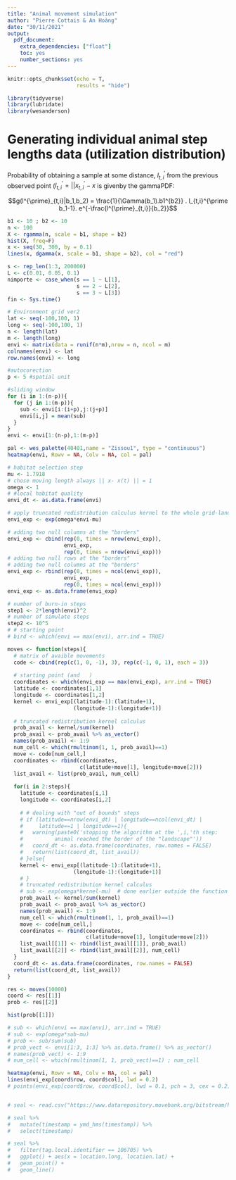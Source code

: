 ```yaml
---
title: "Animal movement simulation"
author: "Pierre Cottais & An Hoàng"
date: "30/11/2021"
output: 
  pdf_document: 
    extra_dependencies: ["float"]
    toc: yes
    number_sections: yes
---
```


```r
knitr::opts_chunk$set(echo = T,
                      results = "hide")
```


```r
library(tidyverse)
library(lubridate)
library(wesanderson)
```


# Generating individual animal step lengths data (utilization distribution)

Probability of obtaining a sample at some distance, $l^{\prime}_{t,i}$ from the previous observed point ($l^{\prime}_{t,i} = || x^{\prime}_{t,i}-x$ is givenby the gammaPDF:

$$g(l^{\prime}_{t,i}|b_1,b_2) = \frac{1}{\Gamma(b_1).b1^{b2}} . l_{t,i}^{\prime b_1-1}. e^{-\frac{l^{\prime}_{t,i}}{b_2}}$$

```r
b1 <- 10 ; b2 <- 10
n <- 100
X <- rgamma(n, scale = b1, shape = b2)
hist(X, freq=F)
x <- seq(30, 300, by = 0.1)
lines(x, dgamma(x, scale = b1, shape = b2), col = "red")
```




```r
s <- rep_len(1:3, 200000)
L <- c(0.01, 0.05, 0.1)
nimporte <- case_when(s == 1 ~ L[1],
                      s == 2 ~ L[2],
                      s == 3 ~ L[3])
fin <- Sys.time()
```


```r
# Environment grid ver2
lat <- seq(-100,100, 1)
long <- seq(-100,100, 1)
n <- length(lat)
m <- length(long)
envi <- matrix(data = runif(n*m),nrow = n, ncol = m)
colnames(envi) <- lat
row.names(envi) <- long

```


```r
#autocorection
p <- 5 #spatial unit

#sliding window
for (i in 1:(n-p)){
  for (j in 1:(m-p)){
    sub <- envi[i:(i+p),j:(j+p)]
    envi[i,j] = mean(sub)
  }
}
envi <- envi[1:(n-p),1:(m-p)]
```


```r
pal <- wes_palette(40401,name = "Zissou1", type = "continuous")
heatmap(envi, Rowv = NA, Colv = NA, col = pal)
```


```r
# habitat selection step
mu <- 1.7918
# chose moving length always || x- x(t) || = 1 
omega <- 1 
# #local habitat quality
envi_dt <- as.data.frame(envi)

# apply truncated redistribution calculus kernel to the whole grid-landscape
envi_exp <- exp(omega*envi-mu)

# adding two null columns at the "borders"
envi_exp <- cbind(rep(0, times = nrow(envi_exp)),
                  envi_exp,
                  rep(0, times = nrow(envi_exp)))
# adding two null rows at the "borders"
# adding two null columns at the "borders"
envi_exp <- rbind(rep(0, times = ncol(envi_exp)),
                  envi_exp,
                  rep(0, times = ncol(envi_exp)))
envi_exp <- as.data.frame(envi_exp)

# number of burn-in steps
step1 <- 2*length(envi)^2
# number of simulate steps
step2 <- 10^5
# # starting point 
# bird <- which(envi == max(envi), arr.ind = TRUE)
```


```r
moves <- function(steps){
  # matrix of avaible movements
  code <- cbind(rep(c(1, 0, -1), 3), rep(c(-1, 0, 1), each = 3))
  
  # starting point (and   )
  coordinates <- which(envi_exp == max(envi_exp), arr.ind = TRUE)
  latitude <- coordinates[1,1]
  longitude <- coordinates[1,2]
  kernel <- envi_exp[(latitude-1):(latitude+1),
                     (longitude-1):(longitude+1)]
  
  # truncated redistribution kernel calculus
  prob_avail <- kernel/sum(kernel)
  prob_avail <- prob_avail %>% as_vector()
  names(prob_avail) <- 1:9
  num_cell <- which(rmultinom(1, 1, prob_avail)==1)
  move <- code[num_cell,]
  coordinates <- rbind(coordinates,
                       c(latitude+move[1], longitude+move[2]))
  list_avail <- list(prob_avail, num_cell)
  
  for(i in 2:steps){
    latitude <- coordinates[i,1]
    longitude <- coordinates[i,2]
    
    # # dealing with "out of bounds" steps
    # if (latitude==nrow(envi_dt) | longitude==ncol(envi_dt) |
    #     latitude==1 | longitude==1){
    #   warning(paste0('stopping the algorithm at the ',i,'th step:  
    #          animal reached the border of the "landscape"'))
    #   coord_dt <- as.data.frame(coordinates, row.names = FALSE)
    #   return(list(coord_dt, list_avail))
    # }else{
    kernel <- envi_exp[(latitude-1):(latitude+1),
                     (longitude-1):(longitude+1)]
    # }
    # truncated redistribution kernel calculus
    # sub <- exp(omega*kernel-mu)  # done earlier outside the function
    prob_avail <- kernel/sum(kernel)
    prob_avail <- prob_avail %>% as_vector()
    names(prob_avail) <- 1:9 
    num_cell <- which(rmultinom(1, 1, prob_avail)==1)
    move <- code[num_cell,]
    coordinates <- rbind(coordinates,
                         c(latitude+move[1], longitude+move[2]))
    list_avail[[1]] <- rbind(list_avail[[1]], prob_avail)
    list_avail[[2]] <- rbind(list_avail[[2]], num_cell)
  }
  coord_dt <- as.data.frame(coordinates, row.names = FALSE)
  return(list(coord_dt, list_avail))
}
```


```r
res <- moves(10000)
coord <- res[[1]]
prob <- res[[2]]

hist(prob[[1]])

# sub <- which(envi == max(envi), arr.ind = TRUE)
# sub <- exp(omega*sub-mu)
# prob <- sub/sum(sub)
# prob_vect <- envi[1:3, 1:3] %>% as.data.frame() %>% as_vector()
# names(prob_vect) <- 1:9
# num_cell <- which(rmultinom(1, 1, prob_vect)==1) ; num_cell
```


```r
heatmap(envi, Rowv = NA, Colv = NA, col = pal)
lines(envi_exp[coord$row, coord$col], lwd = 0.2)
# points(envi_exp[coord$row, coord$col], lwd = 0.1, pch = 3, cex = 0.2)
```



```r

```











```r
# seal <- read.csv("https://www.datarepository.movebank.org/bitstream/handle/10255/move.451/Grey%20seals%20%28Halichoerus%20grypus%29%20at%20Sable%20Island%20%28data%20from%20Baker%20et%20al.%202015%29.csv?sequence=1")
```

```r
# seal %>% 
#   mutate(timestamp = ymd_hms(timestamp)) %>% 
#   select(timestamp)
```

```r
# seal %>% 
#   filter(tag.local.identifier == 106705) %>% 
#   ggplot() + aes(x = location.long, location.lat) +
#   geom_point() + 
#   geom_line()
```

